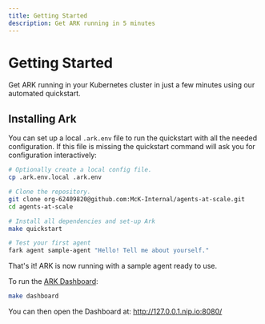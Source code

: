 ```yaml
---
title: Getting Started
description: Get ARK running in 5 minutes
---
```



# Getting Started

Get ARK running in your Kubernetes cluster in just a few minutes using our automated quickstart.

## Installing Ark

You can set up a local `.ark.env` file to run the quickstart with all the needed configuration. If this file is missing the quickstart command will ask you for configuration interactively:

```bash
# Optionally create a local config file.
cp .ark.env.local .ark.env

# Clone the repository.
git clone org-62409820@github.com:McK-Internal/agents-at-scale.git
cd agents-at-scale

# Install all dependencies and set-up Ark
make quickstart

# Test your first agent
fark agent sample-agent "Hello! Tell me about yourself."
```

That's it! ARK is now running with a sample agent ready to use.

To run the [ARK Dashboard](/user-guide/dashboard):

```bash
make dashboard
```

You can then open the Dashboard at: http://127.0.0.1.nip.io:8080/
